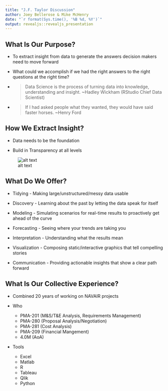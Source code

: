 ```yaml
---
title: "J.F. Taylor Discussion"
author: Joey Bellerose & Mike McHenry
date: "`r format(Sys.time(), '%B %d, %Y')`"
output: revealjs::revealjs_presentation
---
```


## What Is Our Purpose?

- To extract insight from data to generate the answers decision makers need to move forward

- What could we accomplish if we had the right answers to the right questions at the right time?

- > Data Science is the process of turning data into knowledge, understanding and insight. ~Hadley Wickham (RStudio Chief Data Scientist)

- > If I had asked people what they wanted, they would have said faster horses. ~Henry Ford


## How We Extract Insight?

- Data needs to be the foundation

- Build in Transparency at all levels

![alt text](TransparencyEdit.png)

  

## What Do We Offer?

- Tidying - Making large/unstructured/messy data usable

- Discovery - Learning about the past by letting the data speak for itself

- Modeling - Simulating scenarios for real-time results to proactively get ahead of the curve

- Forecasting - Seeing where your trends are taking you

- Interpretation - Understanding what the results mean

- Visualization - Composing static/interactive graphics that tell compelling stories

- Communication - Providing actionable insights that show a clear path forward


## What Is Our Collective Experience?
- Combined 20 years of working on NAVAIR projects

- Who
  - PMA-201 (M&S/T&E Analysis, Requirements Management)
  - PMA-280 (Proposal Analysis/Negotiation)
  - PMA-281 (Cost Analysis)
  - PMA-209 (Financial Mangement)
  - 4.0M (AoA)

- Tools
  - Excel
  - Matlab
  - R
  - Tableau
  - Qlik
  - Python